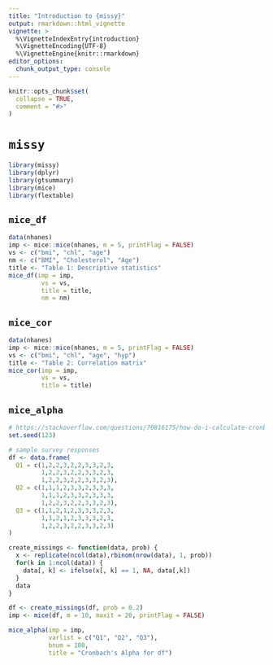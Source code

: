 ```yaml
---
title: "Introduction to {missy}"
output: rmarkdown::html_vignette
vignette: >
  %\VignetteIndexEntry{introduction}
  %\VignetteEncoding{UTF-8}
  %\VignetteEngine{knitr::rmarkdown}
editor_options: 
  chunk_output_type: console
---
```


```r
knitr::opts_chunk$set(
  collapse = TRUE,
  comment = "#>"
)
```

# `missy`

```r
library(missy)
library(dplyr)
library(gtsummary)
library(mice)
library(flextable)
```

## `mice_df`

```r
data(nhanes)
imp <- mice::mice(nhanes, m = 5, printFlag = FALSE)
vs <- c("bmi", "chl", "age")
nm <- c("BMI", "Cholesterol", "Age")
title <- "Table 1: Descriptive statistics"
mice_df(imp = imp,
         vs = vs,
         title = title,
         nm = nm)
```

## `mice_cor`

```r
data(nhanes)
imp <- mice::mice(nhanes, m = 5, printFlag = FALSE)
vs <- c("bmi", "chl", "age", "hyp")
title <- "Table 2: Correlation matrix"
mice_cor(imp = imp,
         vs = vs,
         title = title)
```

## `mice_alpha`

```r
# https://stackoverflow.com/questions/70816175/how-do-i-calculate-cronbachs-alpha-on-multiply-imputed-data
set.seed(123)

# sample survey responses
df <- data.frame(
  Q1 = c(1,2,2,3,2,2,3,3,2,3,
         1,2,2,3,2,2,3,3,2,3,
         1,2,2,3,2,2,3,3,2,3),
  Q2 = c(1,1,1,2,3,3,2,3,3,3,
         1,1,1,2,3,3,2,3,3,3,
         1,2,2,3,2,2,3,3,2,3),
  Q3 = c(1,1,2,1,2,3,3,3,2,3,
         1,1,2,1,2,3,3,3,2,3,
         1,2,2,3,2,2,3,3,2,3)
)

create_missings <- function(data, prob) {
  x <- replicate(ncol(data),rbinom(nrow(data), 1, prob))
  for(k in 1:ncol(data)) {
    data[, k] <- ifelse(x[, k] == 1, NA, data[,k])
  }
  data
}

df <- create_missings(df, prob = 0.2)
imp <- mice(df, m = 10, maxit = 20, printFlag = FALSE)

mice_alpha(imp = imp,
           varlist = c("Q1", "Q2", "Q3"),
           bnum = 100,
           title = "Cronbach's Alpha for df")
```
